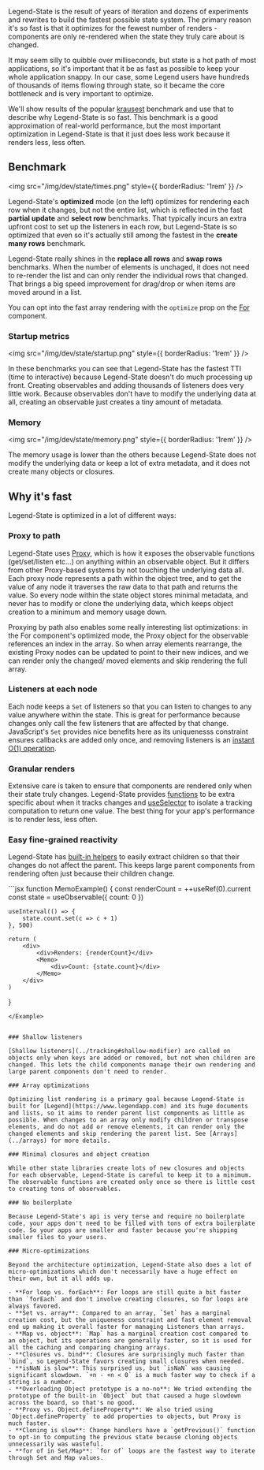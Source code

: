 Legend-State is the result of years of iteration and dozens of experiments and rewrites to build the fastest possible state system. The primary reason it's so fast is that it optimizes for the fewest number of renders - components are only re-rendered when the state they truly care about is changed.

It may seem silly to quibble over milliseconds, but state is a hot path of most applications, so it's important that it be as fast as possible to keep your whole application snappy. In our case, some Legend users have hundreds of thousands of items flowing through state, so it became the core bottleneck and is very important to optimize.

We'll show results of the popular [krausest](https://github.com/krausest/js-framework-benchmark) benchmark and use that to describe why Legend-State is so fast. This benchmark is a good approximation of real-world performance, but the most important optimization in Legend-State is that it just does less work because it renders less, less often.

## Benchmark

<img src="/img/dev/state/times.png" style={{ borderRadius: '1rem' }} />

Legend-State's **optimized** mode (on the left) optimizes for rendering each row when it changes, but not the entire list, which is reflected in the fast **partial update** and **select row** benchmarks. That typically incurs an extra upfront cost to set up the listeners in each row, but Legend-State is so optimized that even so it's actually still among the fastest in the **create many rows** benchmark.

Legend-State really shines in the **replace all rows** and **swap rows** benchmarks. When the number of elements is unchaged, it does not need to re-render the list and can only render the individual rows that changed. That brings a big speed improvement for drag/drop or when items are moved around in a list.

You can opt into the fast array rendering with the `optimize` prop on the [For](../fine-grained-reactivity#for) component.

### Startup metrics

<img src="/img/dev/state/startup.png" style={{ borderRadius: '1rem' }} />

In these benchmarks you can see that Legend-State has the fastest TTI (time to interactive) because Legend-State doesn't do much processing up front. Creating observables and adding thousands of listeners does very little work. Because observables don't have to modify the underlying data at all, creating an observable just creates a tiny amount of metadata.

### Memory

<img src="/img/dev/state/memory.png" style={{ borderRadius: '1rem' }} />

The memory usage is lower than the others because Legend-State does not modify the underlying data or keep a lot of extra metadata, and it does not create many objects or closures.

## Why it's fast

Legend-State is optimized in a lot of different ways:

### Proxy to path

Legend-State uses [Proxy](https://developer.mozilla.org/en-US/docs/Web/JavaScript/Reference/Global_Objects/Proxy), which is how it exposes the observable functions (get/set/listen etc...) on anything within an observable object. But it differs from other Proxy-based systems by not touching the underlying data all. Each proxy node represents a path within the object tree, and to get the value of any node it traverses the raw data to that path and returns the value. So every node within the state object stores minimal metadata, and never has to modify or clone the underlying data, which keeps object creation to a minimum and memory usage down.

Proxying by path also enables some really interesting list optimizations: in the For component's optimized mode, the Proxy object for the observable references an index in the array. So when array elements rearrange, the existing Proxy nodes can be updated to point to their new indices, and we can render only the changed/ moved elements and skip rendering the full array.

### Listeners at each node

Each node keeps a `Set` of listeners so that you can listen to changes to any value anywhere within the state. This is great for performance because changes only call the few listeners that are affected by that change. JavaScript's `Set` provides nice benefits here as its uniquenesss constraint ensures callbacks are added only once, and removing listeners is an [instant O(1) operation](https://bretcameron.medium.com/how-to-make-your-code-faster-using-javascript-sets-b432457a4a77).

### Granular renders

Extensive care is taken to ensure that components are rendered only when their state truly changes. Legend-State provides [functions](../tracking) to be extra specific about when it tracks changes and [useSelector](../hooks#useselector) to isolate a tracking computation to return one value. The best thing for your app's performance is to render less, less often.

### Easy fine-grained reactivity

Legend-State has [built-in helpers](../reactivity) to easily extract children so that their changes do not affect the parent. This keeps large parent components from rendering often just because their children change.

<Example name="Memo">
```jsx
function MemoExample() {
    const renderCount = ++useRef(0).current
    const state = useObservable({ count: 0 })

    useInterval(() => {
        state.count.set(c => c + 1)
    }, 500)

    return (
        <div>
            <div>Renders: {renderCount}</div>
            <Memo>
                <div>Count: {state.count}</div>
            </Memo>
        </div>
    )
}
```
</Example>


### Shallow listeners

[Shallow listeners](../tracking#shallow-modifier) are called on objects only when keys are added or removed, but not when children are changed. This lets the child components manage their own rendering and large parent components don't need to render.

### Array optimizations

Optimizing list rendering is a primary goal because Legend-State is built for [Legend](https://www.legendapp.com) and its huge documents and lists, so it aims to render parent list components as little as possible. When changes to an array only modify children or transpose elements, and do not add or remove elements, it can render only the changed elements and skip rendering the parent list. See [Arrays](../arrays) for more details.

### Minimal closures and object creation

While other state libraries create lots of new closures and objects for each observable, Legend-State is careful to keep it to a minimum. The observable functions are created only once so there is little cost to creating tons of observables.

### No boilerplate

Because Legend-State's api is very terse and require no boilerplate code, your apps don't need to be filled with tons of extra boilerplate code. So your apps are smaller and faster because you're shipping smaller files to your users.

### Micro-optimizations

Beyond the architecture optimization, Legend-State also does a lot of micro-optimizations which don't necessarily have a huge effect on their own, but it all adds up.

- **For loop vs. forEach**: For loops are still quite a bit faster than `forEach` and don't involve creating closures, so for loops are always favored.
- **Set vs. array**: Compared to an array, `Set` has a marginal creation cost, but the uniqueness constraint and fast element removal end up making it overall faster for managing Listeners than arrays.
- **Map vs. object**: `Map` has a marginal creation cost compared to an object, but its operations are generally faster, so it is used for all the caching and comparing changing arrays.
- **Closures vs. bind**: Closures are surprisingly much faster than `bind`, so Legend-State favors creating small closures when needed.
- **isNaN is slow**: This surprised us, but `isNaN` was causing significant slowdown. `+n - +n < 0` is a much faster way to check if a string is a number.
- **Overloading Object prototype is a no-no**: We tried extending the prototype of the built-in `Object` but that caused a huge slowdown across the board, so that's no good.
- **Proxy vs. Object.defineProperty**: We also tried using `Object.defineProperty` to add properties to objects, but Proxy is much faster.
- **Cloning is slow**: Change handlers have a `getPrevious()` function to opt-in to computing the previous state because cloning objects unnecessarily was wasteful.
- **for of in Set/Map**: `for of` loops are the fastest way to iterate through Set and Map values.